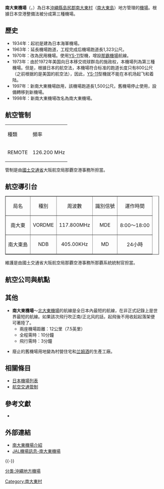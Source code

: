 {{Infobox airport
| name         = 南大東機場<br /><small>Minami-Daito Airport</small>
| nativename   = {{lang|ja|南大東空港}}
| photo        = 
| photosize    = 
| caption      = 
| IATA         = MMD
| ICAO         = ROMD
| type         = 民用
| operator     = {{Link-ja|沖繩縣廳|沖縄県庁}}
| city-served  = [[南大東村|南大東村]]
| location     = {{JPN}}[[沖繩縣|沖繩縣]][[島尻郡|島尻郡]][[南大東村|南大東村]]
| opened       = {{start date|1934|09}}
| closed       = <!-- {{end date|YYYY|MM|DD}} -->
| elevation-m  = 48.3
| metric-elev  = yes
| coordinates  = {{Coord|25|50|48|N|131|15|49|E|type:airport_region:JP|display=inline,title}}
| latd  =  25 | latm  = 50 | lats  = 48 | latNS  = N
| longd = 131 | longm = 15 | longs = 49 | longEW = E
| website                = 
| pushpin_map            = Japan
| pushpin_mapsize        = 250
| pushpin_map_caption    = 機場在日本的位置
| pushpin_label          = MMD/ROMD
| pushpin_label_position = left
| r1-number    = 02/20
| r1-length-m  = 1,500
| r1-surface   = 瀝青
| metric-rwy   = yes
| stat-year    = 2014
| stat1-header = 客運量
| stat1-data   = 43,661 人次
| stat2-header = 貨運量
| stat2-data   = 221 公噸
| stat3-header = 起降架次
| stat3-data   = 786 次
}}

'''南大東機場'''（{{jpn|j=南大東空港|hg=みなみだいとうくうこう|rm=Minamidaitō kūkō|f=y}}，{{airport codes|MMD|ROMD}}）為日本[[沖繩縣|沖繩縣]][[島尻郡|島尻郡]][[南大東村|南大東村]]（[[南大東島|南大東島]]）地方管理的[[機場|機場]]。根據日本空港整備法被分成第三種機場。

== 歷史 ==
*1934年：起初是建為日本海軍機場。
*1963年：延長機場跑道，工程完成后機場跑道長1,323公尺。
*1970年：改為民用機場。使用[[YS-11|YS-11]]型機，增設[[那霸機場|那霸機場]]航線。
*1973年：由於1972年美国向日本移交琉球群岛的施政权，本機場列為第三種機場。但是，根據日本的航空法，本機場符合标准的跑道长度只有800公尺（之前根据的是美国的航空法），因此，[[YS-11|YS-11]]型機就不能在本机场起飞和着陆。
*1997年：新南大東機場啟用，該機場跑道長1,500公尺。舊機場停止使用，設備轉移到新機場。
*1998年：新南大東機場改名為南大東機場。

== 航空管制 ==
{| class="wikitable"
|種類
|頻率
|-
|REMOTE
|126.200 MHz
|}

管制是由[[國土交通省|國土交通省]]大阪航空局那覇空港事務所担當。

== 航空導引台 ==
<table border="1">
 <tr>
 <td align="center">局名</td>
 <td align="center">種別</td>
 <td align="center">周波數</td>
 <td align="center">識別信號</td>
 <td align="center">運作時間</td>
 </tr>
 <tr>
 <td align="center">南大東</td>
 <td align="center">VORDME</td>
 <td align="center">117.800MHz</td>
 <td align="center">MDE</td>
 <td align="center">8:00～18:00</td>
 </tr>
 <tr>
 <td align="center">南大東島</td>
 <td align="center">NDB</td>
 <td align="center">405.00KHz</td>
 <td align="center">MD</td>
 <td align="center">24小時</td>
 </tr>
</table>

維護是由國土交通省大阪航空局那覇空港事務所那覇系統統制官担當。

== 航空公司與航點 ==
{{Airport-dest-list
| {{flagicon|JPN}} [[日本航空|日本航空]]<br>由[[琉球空中通勤|琉球空中通勤]]營運 | [[北大東機場|北大東]]、[[那霸機場|沖繩]]
}}

== 其他 ==
*'''南大東機場'''～[[北大東機場|北大東機場]]的航線是全日本內最短的航線，在非正式記錄上是世界最短的航線。如果該次飛行吹正南/正北风的話，起飛後不用收起起落架便可著陸了。 
**兩座機場距離：12公里（7.5英里）
**全程需時：10分鐘
**飛行需時：3分鐘

*廢止的舊機場用地變為村營住宅和[[兰姆酒|兰姆酒]]的生產工廠。

== 相關條目 ==
*[[日本機場列表|日本機場列表]]
*[[航空交通管制|航空交通管制]]

== 參考文獻 ==
{{reflist}}
* {{Cite web|publisher=国土交通省航空局航空ネットワーク企画課|title=暦年・年度別空港管理状況調書|date=|url=http://www.mlit.go.jp/common/001101030.pdf|accessdate=2015-10-20|deadurl=yes|archiveurl=https://web.archive.org/web/20150923142025/http://www.mlit.go.jp/common/001101030.pdf|archivedate=2015-09-23}}

== 外部連結 ==
* [http://www.pref.okinawa.jp/airport/index/mn/minamidaito00.htm   南大東機場介紹] {{Wayback|url=http://www.pref.okinawa.jp/airport/index/mn/minamidaito00.htm |date=20210209090702 }}{{ja}}
* [http://www.jal.co.jp/dom/airport/japan/mmd/mmd_00.html  JAL機場訊息-南大東機場] {{Wayback|url=http://www.jal.co.jp/dom/airport/japan/mmd/mmd_00.html |date=20160305022257 }}{{ja}}
{{-}}
{{日本機場}}

[[分类:沖繩地方機場|分类:沖繩地方機場]]

[[Category:南大東村|Category:南大東村]]